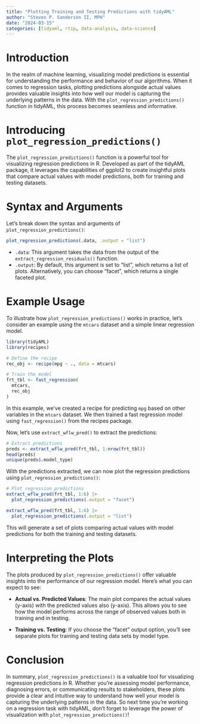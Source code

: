 ```yaml
---
title: "Plotting Training and Testing Predictions with tidyAML"
author: "Steven P. Sanderson II, MPH"
date: "2024-03-15"
categories: [tidyaml, rtip, data-analysis, data-science]
---
```


# Introduction

In the realm of machine learning, visualizing model predictions is essential for understanding the performance and behavior of our algorithms. When it comes to regression tasks, plotting predictions alongside actual values provides valuable insights into how well our model is capturing the underlying patterns in the data. With the `plot_regression_predictions()` function in tidyAML, this process becomes seamless and informative.

# Introducing `plot_regression_predictions()`

The `plot_regression_predictions()` function is a powerful tool for visualizing regression predictions in R. Developed as part of the tidyAML package, it leverages the capabilities of ggplot2 to create insightful plots that compare actual values with model predictions, both for training and testing datasets.

# Syntax and Arguments

Let's break down the syntax and arguments of `plot_regression_predictions()`:

``` r
plot_regression_predictions(.data, .output = "list")
```

-   `.data`: This argument takes the data from the output of the `extract_regression_residuals()` function.
-   `.output`: By default, this argument is set to "list", which returns a list of plots. Alternatively, you can choose "facet", which returns a single faceted plot.

# Example Usage

To illustrate how `plot_regression_predictions()` works in practice, let's consider an example using the `mtcars` dataset and a simple linear regression model.

```r
library(tidyAML)
library(recipes)

# Define the recipe
rec_obj <- recipe(mpg ~ ., data = mtcars)

# Train the model
frt_tbl <- fast_regression(
  mtcars,
  rec_obj
)
```

In this example, we've created a recipe for predicting `mpg` based on other variables in the `mtcars` dataset. We then trained a fast regression model using `fast_regression()` from the recipes package.

Now, let's use `extract_wflw_pred()` to extract the predictions:

```r
# Extract predictions
preds <- extract_wflw_pred(frt_tbl, 1:nrow(frt_tbl))
head(preds)
unique(preds$.model_type)
```

With the predictions extracted, we can now plot the regression predictions using `plot_regression_predictions()`:

```r
# Plot regression predictions
extract_wflw_pred(frt_tbl, 1:6) |>
  plot_regression_predictions(.output = "facet")

extract_wflw_pred(frt_tbl, 1:6) |>
  plot_regression_predictions(.output = "list")
```

This will generate a set of plots comparing actual values with model predictions for both the training and testing datasets.

# Interpreting the Plots

The plots produced by `plot_regression_predictions()` offer valuable insights into the performance of our regression model. Here's what you can expect to see:

-   **Actual vs. Predicted Values**: The main plot compares the actual values (y-axis) with the predicted values also (y-axis). This allows you to see how the model performs across the range of observed values both in training and in testing.

-   **Training vs. Testing**: If you choose the "facet" output option, you'll see separate plots for training and testing data sets by model type.

# Conclusion

In summary, `plot_regression_predictions()` is a valuable tool for visualizing regression predictions in R. Whether you're assessing model performance, diagnosing errors, or communicating results to stakeholders, these plots provide a clear and intuitive way to understand how well your model is capturing the underlying patterns in the data. So next time you're working on a regression task with tidyAML, don't forget to leverage the power of visualization with `plot_regression_predictions()`!
